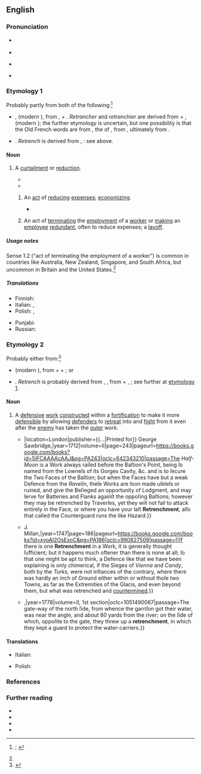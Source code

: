 ==English==
{{was wotd|2021|May|1}}

===Pronunciation===
* {{a|RP}} {{IPA|en|/ɹɪˈtɹɛn(t)ʃm(ə)nt/}}
* {{audio|en|LL-Q1860 (eng)-Vealhurl-retrenchment.wav|Audio (RP)}}
* {{a|GA}} {{IPA|en|/ɹəˈtɹɛn(t)ʃm(ə)nt/|[ɹi-]}}
* {{hyphenation|en|re|trench|ment}}

===Etymology 1===
{{root|en|ine-pro|*twerḱ-}}
Probably partly from both of the following:<ref name="OED">{{R:OED Online|pos=''n.{{sup|2}}''|noformat=1|id=164445|date=March 2010|nodot=1}}; {{R:Lexico|pos=n}}</ref>

* {{der|en|frm|retrenchement}}, {{m|frm|retranchement|t=removal of a portion from a larger whole; reduction of expenses}} (modern {{cog|fr|retranchement|t=deduction, subtraction}}), from {{m|frm|retrancher}}, {{m|frm|retranchier|t=to get rid of, remove completely; to remove a portion from a larger whole; to reduce expenses; to deprive (oneself) of}}{{nb...|retrencher, retrenchier|otherforms=1}} + {{m|frm|-ment|pos=suffix forming {{glossary|noun}}s usually of an action or a state resulting from an action}}. ''Retrancher'' and ''retranchier'' are derived from {{der|en|fro|re-|pos=prefix meaning ‘again, once more’}} + {{m|fro|tranchier}}, {{m|fro|trenchier|t=to cut}}{{nb...|trencher|otherforms=1}} (modern {{cog|fr|trancher|t=to slice}}); the further etymology is uncertain, but one possibility is that the Old French words are from {{der|en|la|truncāre}}, the {{glossary|present}} {{glossary|active}} {{glossary|infinitive}} of {{m|la|truncō|t=to mutilate by cutting off pieces; to truncate}}, from {{m|la|truncus|t=tree trunk; piece cut off}}, ultimately from {{der|en|ine-pro|*twerḱ-|t=to carve; to cut off, trim}}.
* {{suffix|en|retrench|t1=to cut down, reduce; to reduce expenses; to make (an employee) redundant|ment}}. ''Retrench'' is derived from {{der|en|frm|retrancher}}, {{m|frm|retranchier}}: see above.

====Noun====
{{en-noun|~}}

# A [[curtailment]] or [[reduction]].
#: {{synonyms|en|cutting down|diminution|lessening}}
#* {{quote-journal|en|author=R. C. Riley|title=The London–Birmingham services&nbsp;– Past, Present and Future|magazine=[[w:Modern Railways|Trains Illustrated]]|location=London|publisher={{w|Ian Allan Publishing}}|month=February|year=1960|page=98|issn=0141-9935|oclc=35845948|passage=Last year it was announced that electrification of L.M.R. main lines was to be speeded up and that it would be essential for the engineers to have the longest possible occupation of the lines involved; this would mean some '''retrenchment''' of passenger train services.}}
#* {{quote-journal|en|title=The Observer view on the budget and the decade of austerity|archiveurl=https://web.archive.org/web/20191019040602/https://www.theguardian.com/commentisfree/2018/oct/28/the-observer-view-on-the-budget-and-the-decade-of-austerity|archivedate=19 October 2019|newspaper={{w|The Observer}}|location=London|publisher=[[w:Guardian Media Group|Guardian News & Media]]|date=28 October 2018|issn=0029-7712|oclc=757609252|passage=And the '''retrenchment''' of services such as mental health and drug rehabilitation means that vulnerable people are more likely to find themselves on the street.}}
## {{lb|en|specifically}} An [[act#Noun|act]] of [[reduce|reducing]] [[expense#Noun|expenses]]; [[economizing]].
##: {{synonyms|en|cutback}}
##* {{quote-journal|en|author=T[imothy] S[hay] Arthur|authorlink=Timothy Shay Arthur|title=My Father|magazine=[[w:Arthur's Lady's Home Magazine|Arthur’s Home Magazine]]|location=Philadelphia, Pa.|publisher=T. S. Arthur & Sons|month=July|year=1864|volume=XXIV|pages=23–24|pageurl=https://archive.org/details/sim_arthurs-home-magazine_1864-07_24/page/23/mode/1up|oclc=7405688|passage=From this time, the hand which had ever been ready to supply all our wants real or imaginary, opened less promptly at our demands. My father talked occasionally of '''retrenchment''' and economy when some of our extravagant bills came in; but we paid little heed to his remarks on this head. Where could we retrench? In what could we economize? The very idea was absurd.}}
## {{lb|en|specifically}} An act of [[terminate|terminating]] the [[employment]] of a [[worker]] or [[make#Verb|making]] an [[employee]] [[redundant]], often to reduce expenses; a [[layoff]].

=====Usage notes=====
Sense 1.2 (“act of terminating the employment of a worker”) is common in countries like Australia, New Zealand, Singapore, and South Africa, but uncommon in Britain and the United States.<ref name="OED"/>

=====Translations=====
{{trans-top|reduction or curtailment}}
* Finnish: {{t+|fi|leikkaus}}
* Italian: {{t+|it|riduzione|f}}, {{t+|it|taglio|m}}
* Polish: {{t+|pl|oszczędność|f}}, {{t+|pl|redukcja|f}}
{{trans-mid}}
* Punjabi: {{t|pa|ਹੱਥ ਘੁੱਟਣਾ|n}}
* Russian: {{t+|ru|сокраще́ние|n}}
{{trans-bottom}}

===Etymology 2===
Probably either from:<ref>{{R:OED Online|pos=''n.{{sup|1}}''|noformat=1|id=164446|date=March 2010}}</ref>

* {{der|en|frm|retranchement|t=defensive work}} (modern {{cog|fr|retranchement|t=entrenchment}}), from {{m|frm|re-|pos=prefix meaning ‘again, once more’}} + {{m|frm|tranche|t=trench}} + {{m|frm|-ment|pos=suffix forming {{glossary|noun}}s usually of an action or a state resulting from an action}}; or
* {{suffix|en|retrench|t1=to construct one or more retrenchments; to protect using retrenchments; to fortify|ment}}. ''Retrench'' is probably derived from {{der|en|frm|retrancher}}, {{m|frm|retranchier|t=to fortify with trenches and banks}}, from {{der|en|fro|re-}} + {{m|fro|tranchier}}, {{m|fro|trenchier|t=to cut}}; see further at [[#Etymology 1|etymology 1]].

====Noun====
{{en-noun}}

# {{lb|en|military|dated}} A [[defensive]] [[work#Noun|work]] [[construct#Verb|constructed]] within a [[fortification]] to make it more [[defensible]] by allowing [[defender]]s to [[retreat#Verb|retreat]] into and [[fight#Verb|fight]] from it even after the [[enemy]] has taken the [[outer]] work.
#* {{quote-book|en|author=H[enry] Curzon|authorlink=Henry Curzon|chapter=Of Fortification|title=The Universal Library: Or, Compleat Summary of Science. {{...|Containing above Sixty Select Treatises. In Two Volumes. [...]}}|location=London|publisher={{...|Printed for}} George Sawbridge,{{nb...|at the Three Flower-de-Lys in Little Britain.}}|year=1712|volume=II|page=243|pageurl=https://books.google.com/books?id=5iFCAAAAcAAJ&pg=PA243|oclc=642343210|passage=The ''Half-Moon'' is a Work always raiſed before the Baſtion's Point, being ſo named from the Lowneſs of its Gorges Cavity, &c. and is to ſecure the Two Faces of the Baſtion; but when the Faces have but a weak Defence from the ''Ravelin'', theſe Works are ſoon made uſeleſs or ruined, and give the Beſieged an opportunity of Lodgment, and may ſerve for Batteries and Flanks againſt the oppoſing Baſtions; however they may be retrenched by Traverſes, yet they will not fail to attack entirely in the Face, or where you have your laſt '''Retrenchment''', alſo that called the Counterguard runs the like Hazard.}}
#* {{quote-book|en|author=John Muller [''i.e.'', {{w|John Müller}}]|chapter=Part II. Of the Defence.|title=The Attack and Defence of Fortify’d Places.{{nb...|In Three Parts. [...]}}|location=London|publisher={{...|Printed for}} J. Millan,{{nb...|near Charing-Cross.}}|year=1747|page=186|pageurl=https://books.google.com/books?id=xyoAI2OsExoC&pg=PA186|oclc=990827509|passage=[I]f there is one '''Retrenchment''' in a Work, it is generally thought ſufficient; but it happens much oftener than there is none at all; ſo that one might be apt to think, a Defence like that we have been explaining is only chimerical, if the Sieges of ''Vienna'' and ''Candy'', both by the ''Turks'', were not inſtances of the contrary, where there was hardly an inch of Ground either within or without thoſe two Towns, as far as the Extremities of the Glacis, and even beyond them, but what was retrenched and [[countermine]]d.}}
#* {{quote-book|en|author=[Robert Orme]|authorlink=Robert Orme|chapter=Book VIII. [The War of Coromandel.]|chapterurl=https://archive.org/details/in.ernet.dli.2015.116011/page/n232/mode/1up|title=A History of the Military Transactions of the British Nation in Indostan, from the Year MDCCXLV.{{nb...|To which is Prefixed a Dissertation of the Establishments Made by Mahomedan Conquerors in Indostan.}}|location=London|publisher={{...|Printed for}} {{w|John Nourse}},{{nb...|bookseller in ordinary to His Majesty.}}|year=1778|volume=II, 1st section|oclc=1051490067|passage=The gate-way of the north ſide, from whence the garriſon got their water, was near the {{smallcaps|n. w.}} angle, and about 80 yards from the river; on the ſide of which, oppoſite to the gate, they threw up a '''retrenchment''', in which they kept a guard to protect the water-carriers.}}

====Translations====
{{trans-top|defensive work constructed within a fortification}}
* Italian: {{t+|it|trincea|f}}
{{trans-mid}}
* Polish: {{t|pl|oszańcowanie|n}}
{{trans-bottom}}

===References===
<references />

===Further reading===
* {{pedia|layoff}}
* {{pedia}}
* {{pedia|retrenchment (military)}}
* {{pedia|retrenchment (disambiguation)}}